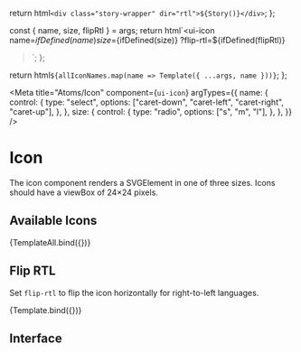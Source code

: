 

  return html`<div class="story-wrapper" dir="rtl">${Story()}</div>`;
};

  const { name, size, flipRtl } = args;
  return html`<ui-icon
    name=${ifDefined(name)}
    size=${ifDefined(size)}
    ?flip-rtl=${ifDefined(flipRtl)}
  ></ui-icon>`;
};

  return html`${allIconNames.map(name => Template({ ...args, name }))}`;
};

<Meta
  title="Atoms/Icon"
  component={`ui-icon`}
  argTypes={{
    name: {
      control: {
        type: "select",
        options: ["caret-down", "caret-left", "caret-right", "caret-up"],
      },
    },
    size: {
      control: {
        type: "radio",
        options: ["s", "m", "l"],
      },
    },
  }}
/>

# Icon

The icon component renders a SVGElement in one of three sizes.
Icons should have a viewBox of 24&times;24 pixels.

## Available Icons

<Canvas>
  <Story
    name="Available Icons"
    args={{
      size: "l",
    }}
  >
    {TemplateAll.bind({})}
  </Story>
</Canvas>

## Flip RTL

Set `flip-rtl` to flip the icon horizontally for right-to-left languages.

<Canvas>
  <Story
    name="Flip RTL"
    decorators={[storyWrapperRTL]}
    args={{
      size: "l",
      name: "caret-right",
      flipRtl: true,
    }}
  >
    {Template.bind({})}
  </Story>
</Canvas>

## Interface

<ArgsTable />
